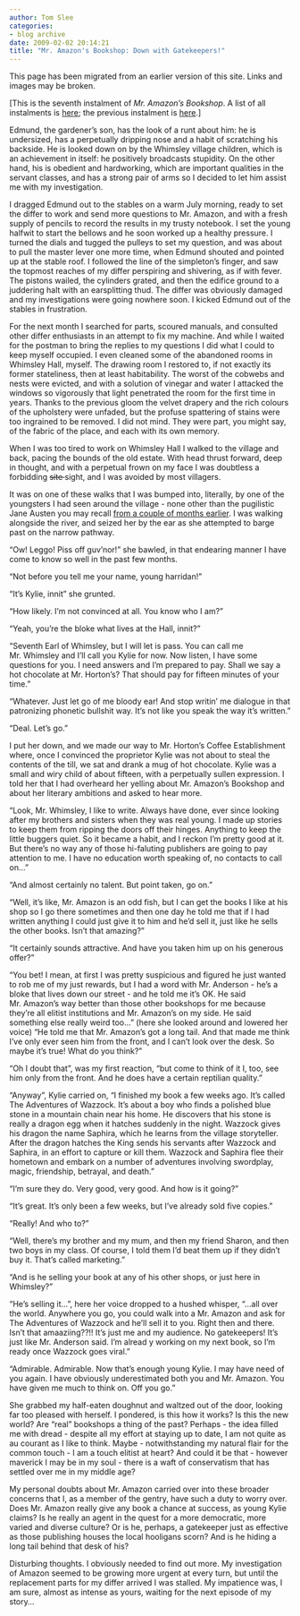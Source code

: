 ```yaml
---
author: Tom Slee
categories:
- blog archive
date: 2009-02-02 20:14:21
title: "Mr. Amazon's Bookshop: Down with Gatekeepers!"
---
```


::: {.callout-note}

This page has been migrated from an earlier version of this site. 
Links and images may be broken.

:::



				

[This is the seventh instalment of _Mr. Amazon's Bookshop_. A list of all instalments is [here](http://whimsley.typepad.com/whimsley/2008/12/mr-amazons-bookshop.html); the previous instalment is [here](http://whimsley.typepad.com/whimsley/2009/01/mr-amazons-bookshop-the-differ.html).]

Edmund, the gardener's son, has the look of a runt about him: he is undersized, has a perpetually dripping nose and a habit of scratching his backside. He is looked down on by the Whimsley village children, which is an achievement in itself: he positively broadcasts stupidity. On the other hand, his is obedient and hardworking, which are important qualities in the servant classes, and has a strong pair of arms so I decided to let him assist me with my investigation.

I dragged Edmund out to the stables on a warm July morning, ready to set the differ to work and send more questions to Mr. Amazon, and with a fresh supply of pencils to record the results in my trusty notebook. I set the young halfwit to start the bellows and he soon worked up a healthy pressure. I turned the dials and tugged the pulleys to set my question, and was about to pull the master lever one more time, when Edmund shouted and pointed up at the stable roof. I followed the line of the simpleton's finger, and saw the topmost reaches of my differ perspiring and shivering, as if with fever. The pistons wailed, the cylinders grated, and then the edifice ground to a juddering halt with an earsplitting thud. The differ was obviously damaged and my investigations were going nowhere soon. I kicked Edmund out of the stables in frustration.

For the next month I searched for parts, scoured manuals, and consulted other differ enthusiasts in an attempt to fix my machine. And while I waited for the postman to bring the replies to my questions I did what I could to keep myself occupied. I even cleaned some of the abandoned rooms in Whimsley Hall, myself. The drawing room I restored to, if not exactly its former stateliness, then at least habitability. The worst of the cobwebs and nests were evicted, and with a solution of vinegar and water I attacked the windows so vigorously that light penetrated the room for the first time in years. Thanks to the previous gloom the velvet drapery and the rich colours of the upholstery were unfaded, but the profuse spattering of stains were too ingrained to be removed. I did not mind. They were part, you might say, of the fabric of the place, and each with its own memory.

When I was too tired to work on Whimsley Hall I walked to the village and back, pacing the bounds of the old estate. With head thrust forward, deep in thought, and with a perpetual frown on my face I was doubtless a forbidding <strike>site </strike>sight, and I was avoided by most villagers.

It was on one of these walks that I was bumped into, literally, by one of the youngsters I had seen around the village - none other than the pugilistic Jane Austen you may recall [from a couple of months earlier](http://whimsley.typepad.com/whimsley/2009/01/mr-amazons-bookshop-the-appeal-of-amazon.html). I was walking alongside the river, and seized her by the ear as she attempted to barge past on the narrow pathway.

"Ow! Leggo! Piss off guv'nor!" she bawled, in that endearing manner I have come to know so well in the past few months.

"Not before you tell me your name, young harridan!"

"It's Kylie, innit" she grunted.

"How likely. I'm not convinced at all. You know who I am?"

"Yeah, you're the bloke what lives at the Hall, innit?"

"Seventh Earl of Whimsley, but I will let is pass. You can call me Mr. Whimsley and I'll call you Kylie for now. Now listen, I have some questions for you. I need answers and I'm prepared to pay. Shall we say a hot chocolate at Mr. Horton's? That should pay for fifteen minutes of your time."

"Whatever. Just let go of me bloody ear! And stop writin' me dialogue in that patronizing phonetic bullshit way. It's not like you speak the way it's written."

"Deal. Let's go."

I put her down, and we made our way to Mr. Horton's Coffee Establishment where, once I convinced the proprietor Kylie was not about to steal the contents of the till, we sat and drank a mug of hot chocolate. Kylie was a small and wiry child of about fifteen, with a perpetually sullen expression. I told her that I had overheard her yelling about Mr. Amazon's Bookshop and about her literary ambitions and asked to hear more.

"Look, Mr. Whimsley, I like to write. Always have done, ever since looking after my brothers and sisters when they was real young. I made up stories to keep them from ripping the doors off their hinges. Anything to keep the little buggers quiet. So it became a habit, and I reckon I'm pretty good at it. But there's no way any of those hi-faluting publishers are going to pay attention to me. I have no education worth speaking of, no contacts to call on..."

"And almost certainly no talent. But point taken, go on."

"Well, it's like, Mr. Amazon is an odd fish, but I can get the books I like at his shop so I go there sometimes and then one day he told me that if I had written anything I could just give it to him and he'd sell it, just like he sells the other books. Isn't that amazing?"

"It certainly sounds attractive. And have you taken him up on his generous offer?"

"You bet! I mean, at first I was pretty suspicious and figured he just wanted to rob me of my just rewards, but I had a word with Mr. Anderson - he's a bloke that lives down our street - and he told me it's OK. He said Mr. Amazon's way better than those other bookshops for me because they're all elitist institutions and Mr. Amazon's on my side. He said something else really weird too..." (here she looked around and lowered her voice) "He told me that Mr. Amazon's got a long tail. And that made me think I've only ever seen him from the front, and I can't look over the desk. So maybe it's true! What do you think?"

"Oh I doubt that", was my first reaction, "but come to think of it I, too, see him only from the front. And he does have a certain reptilian quality."

"Anyway", Kylie carried on, "I finished my book a few weeks ago. It's called The Adventures of Wazzock. It's about a boy who finds a polished blue stone in a mountain chain near his home. He discovers that his stone is really a dragon egg when it hatches suddenly in the night. Wazzock gives his dragon the name Saphira, which he learns from the village storyteller. After the dragon hatches the King sends his servants after Wazzock and Saphira, in an effort to capture or kill them. Wazzock and Saphira flee their hometown and embark on a number of adventures involving swordplay, magic, friendship, betrayal, and death."

"I'm sure they do. Very good, very good. And how is it going?"

"It's great. It's only been a few weeks, but I've already sold five copies."

"Really! And who to?"

"Well, there's my brother and my mum, and then my friend Sharon, and then two boys in my class. Of course, I told them I'd beat them up if they didn't buy it. That's called marketing."

"And is he selling your book at any of his other shops, or just here in Whimsley?"

"He's selling it...", here her voice dropped to a hushed whisper, "...all over the world. Anywhere you go, you could walk into a Mr. Amazon and ask for The Adventures of Wazzock and he'll sell it to you. Right then and there. Isn't that amaaziing??!! It's just me and my audience. No gatekeepers! It's just like Mr. Anderson said. I'm alread
y working on my next book, so I'm ready once Wazzock goes viral."

"Admirable. Admirable. Now that's enough young Kylie. I may have need of you again. I have obviously underestimated both you and Mr. Amazon. You have given me much to think on. Off you go."

She grabbed my half-eaten doughnut and waltzed out of the door, looking far too pleased with herself. I pondered, is this how it works? Is this the new world? Are "real" bookshops a thing of the past? Perhaps - the idea filled me with dread - despite all my effort at staying up to date, I am not quite as au courant as I like to think. Maybe - notwithstanding my natural flair for the common touch - I am a touch elitist at heart? And could it be that - however maverick I may be in my soul - there is a waft of conservatism that has settled over me in my middle age?

My personal doubts about Mr. Amazon carried over into these broader concerns that I, as a member of the gentry, have such a duty to worry over. Does Mr. Amazon really give any book a chance at success, as young Kylie claims? Is he really an agent in the quest for a more democratic, more varied and diverse culture? Or is he, perhaps, a gatekeeper just as effective as those publishing houses the local hooligans scorn? And is he hiding a long tail behind that desk of his?

Disturbing thoughts. I obviously needed to find out more. My investigation of Amazon seemed to be growing more urgent at every turn, but until the replacement parts for my differ arrived I was stalled. My impatience was, I am sure, almost as intense as yours, waiting for the next episode of my story... 


		
